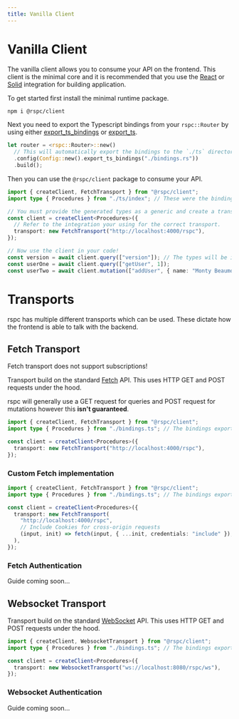```yaml
---
title: Vanilla Client
---
```



# Vanilla Client

The vanilla client allows you to consume your API on the frontend. This client is the minimal core and it is recommended that you use the [React](/client/react) or [Solid](/client/solid) integration for building application.

To get started first install the minimal runtime package.

```bash copy
npm i @rspc/client
```

Next you need to export the Typescript bindings from your `rspc::Router` by using either [export_ts_bindings](/server/router#exporting-the-typescript-bindings) or [export_ts](/server/router#exporting-the-typescript-bindings).

```rs /export_ts_bindings/ copy  filename="src/main.rs"
let router = <rspc::Router>::new()
  // This will automatically export the bindings to the `./ts` directory when you run build() in a non-release Rust build
  .config(Config::new().export_ts_bindings("./bindings.rs"))
  .build();
```

Then you can use the `@rspc/client` package to consume your API.

```ts copy filename="index.ts"
import { createClient, FetchTransport } from "@rspc/client";
import type { Procedures } from "./ts/index"; // These were the bindings exported from your Rust code!

// You must provide the generated types as a generic and create a transport (in this example we are using HTTP Fetch) so that the client knows how to communicate with your API.
const client = createClient<Procedures>({
  // Refer to the integration your using for the correct transport.
  transport: new FetchTransport("http://localhost:4000/rspc"),
});

// Now use the client in your code!
const version = await client.query(["version"]); // The types will be inferred from your backend.
const userOne = await client.query(["getUser", 1]);
const userTwo = await client.mutation(["addUser", { name: "Monty Beaumont" }]);
```

# Transports

rspc has multiple different transports which can be used. These dictate how the frontend is able to talk with the backend.

## Fetch Transport

<Callout>Fetch transport does not support subscriptions!</Callout>

Transport build on the standard [Fetch](https://developer.mozilla.org/en-US/docs/Web/API/Fetch_API) API. This uses HTTP GET and POST requests under the hood.

rspc will generally use a GET request for queries and POST request for
mutations however this **isn't guaranteed**.

```ts /FetchTransport/ copy filename="index.ts"
import { createClient, FetchTransport } from "@rspc/client";
import type { Procedures } from "./bindings.ts"; // The bindings exported from your Rust code!

const client = createClient<Procedures>({
  transport: new FetchTransport("http://localhost:4000/rspc"),
});
```

### Custom Fetch implementation

```ts copy filename="index.ts"
import { createClient, FetchTransport } from "@rspc/client";
import type { Procedures } from "./bindings.ts"; // The bindings exported from your Rust code!

const client = createClient<Procedures>({
  transport: new FetchTransport(
    "http://localhost:4000/rspc",
    // Include Cookies for cross-origin requests
    (input, init) => fetch(input, { ...init, credentials: "include" }),
  ),
});
```

### Fetch Authentication

Guide coming soon...

## Websocket Transport

Transport build on the standard [WebSocket](https://developer.mozilla.org/en-US/docs/Web/API/WebSockets_API) API. This uses HTTP GET and POST requests under the hood.

```ts /WebsocketTransport/ copy filename="index.ts"
import { createClient, WebsocketTransport } from "@rspc/client";
import type { Procedures } from "./bindings.ts"; // The bindings exported from your Rust code!

const client = createClient<Procedures>({
  transport: new WebsocketTransport("ws://localhost:8080/rspc/ws"),
});
```

### Websocket Authentication

Guide coming soon...
